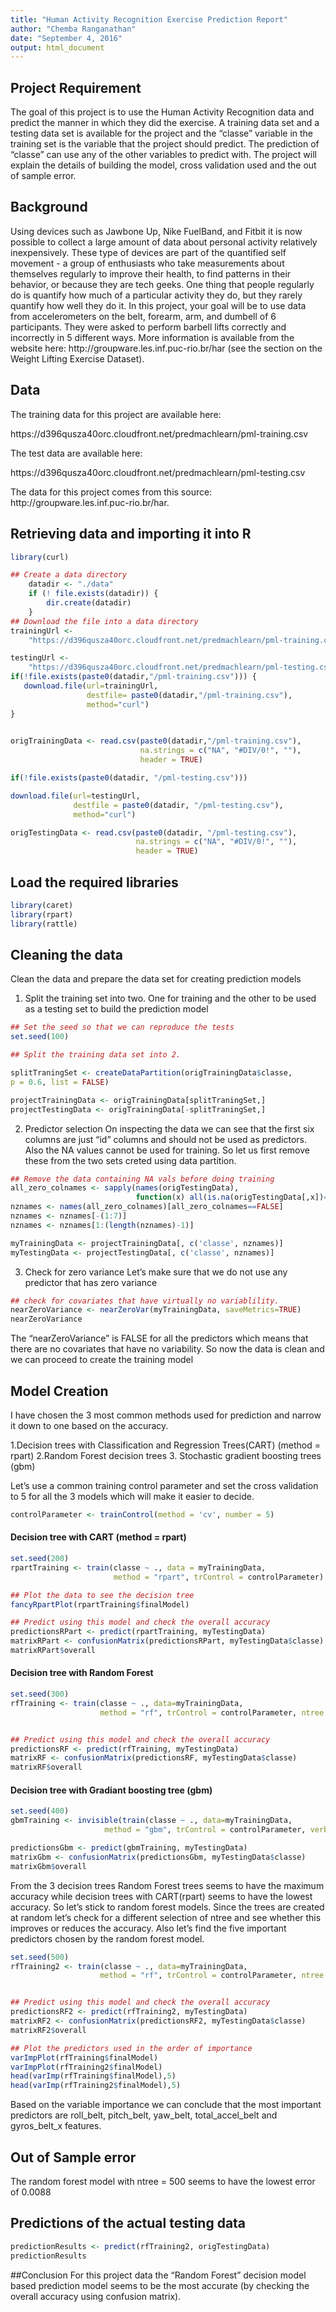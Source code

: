 ```yaml
---
title: "Human Activity Recognition Exercise Prediction Report"
author: "Chemba Ranganathan"
date: "September 4, 2016"
output: html_document
---
```


## Project Requirement
The goal of this project is to use the Human Activity Recognition data and predict the manner in which they did the exercise. A training data set and a testing data set is available for the project and the "classe" variable in the training set is the variable that the project should predict. The prediction of "classe" can  use any of the other variables to predict with. The project will explain the details of building the model, cross validation used and the out of sample error.

## Background
Using devices such as Jawbone Up, Nike FuelBand, and Fitbit it is now possible to collect a large amount of data about personal activity relatively inexpensively. These type of devices are part of the quantified self movement - a group of enthusiasts who take measurements about themselves regularly to improve their health, to find patterns in their behavior, or because they are tech geeks. One thing that people regularly do is quantify how much of a particular activity they do, but they rarely quantify how well they do it. In this project, your goal will be to use data from accelerometers on the belt, forearm, arm, and dumbell of 6 participants. They were asked to perform barbell lifts correctly and incorrectly in 5 different ways. More information is available from the website here: http://groupware.les.inf.puc-rio.br/har (see the section on the Weight Lifting Exercise Dataset).

## Data

The training data for this project are available here:

https://d396qusza40orc.cloudfront.net/predmachlearn/pml-training.csv

The test data are available here:

https://d396qusza40orc.cloudfront.net/predmachlearn/pml-testing.csv

The data for this project comes from this source: http://groupware.les.inf.puc-rio.br/har. 

## Retrieving data and importing it into R
```r

library(curl)

## Create a data directory
    datadir <- "./data"
    if (! file.exists(datadir)) {
        dir.create(datadir) 
    }
## Download the file into a data directory
trainingUrl <- 
    "https://d396qusza40orc.cloudfront.net/predmachlearn/pml-training.csv"

testingUrl <-
    "https://d396qusza40orc.cloudfront.net/predmachlearn/pml-testing.csv"
if(!file.exists(paste0(datadir,"/pml-training.csv"))) {
   download.file(url=trainingUrl, 
                 destfile= paste0(datadir,"/pml-training.csv"),
                 method="curl") 
}

 
origTrainingData <- read.csv(paste0(datadir,"/pml-training.csv"), 
                             na.strings = c("NA", "#DIV/0!", ""), 
                             header = TRUE)

if(!file.exists(paste0(datadir, "/pml-testing.csv")))

download.file(url=testingUrl, 
              destfile = paste0(datadir, "/pml-testing.csv"),
              method="curl")

origTestingData <- read.csv(paste0(datadir, "/pml-testing.csv"), 
                            na.strings = c("NA", "#DIV/0!", ""),
                            header = TRUE)
```
## Load the required libraries

```r
library(caret)
library(rpart)
library(rattle)
```

## Cleaning the data
Clean the data and prepare the data set for creating prediction models

1. Split the training set into two. One for training and the other to be used as a testing set to build the prediction model

```r
## Set the seed so that we can reproduce the tests
set.seed(100)

## Split the training data set into 2.

splitTraningSet <- createDataPartition(origTrainingData$classe,
p = 0.6, list = FALSE)

projectTrainingData <- origTrainingData[splitTraningSet,]
projectTestingData <- origTrainingData[-splitTraningSet,]

```
2. Predictor selection
On inspecting the data we can see that the first six columns are just "id" columns and should not be used as predictors. Also the NA values cannot be used for training. So let us first remove these from the two sets creted using data partition.

```r

## Remove the data containing NA vals before doing training
all_zero_colnames <- sapply(names(origTestingData), 
                            function(x) all(is.na(origTestingData[,x])==TRUE))
nznames <- names(all_zero_colnames)[all_zero_colnames==FALSE]
nznames <- nznames[-(1:7)]
nznames <- nznames[1:(length(nznames)-1)]

myTrainingData <- projectTrainingData[, c('classe', nznames)]
myTestingData <- projectTestingData[, c('classe', nznames)]

```
3. Check for zero variance
Let's make sure that we do not use any predictor that has zero variance
```r
## check for covariates that have virtually no variablility.
nearZeroVariance <- nearZeroVar(myTrainingData, saveMetrics=TRUE)
nearZeroVariance
```
The "nearZeroVariance" is FALSE for all the predictors which means that there are no covariates that have no variability. So now the data is clean and we can proceed to create the training model

## Model Creation
I have chosen the 3 most common methods used for prediction and narrow it down to one based on the accuracy.

1.Decision trees with Classification and Regression Trees(CART) (method = rpart)
2.Random Forest decision trees
3. Stochastic gradient boosting trees (gbm)

Let's use a common training control parameter and set the cross validation to 5 for all the 3 models which will make it easier to decide.
```r
controlParameter <- trainControl(method = 'cv', number = 5)
```

#### Decision tree with CART (method = rpart)
```r
set.seed(200)
rpartTraining <- train(classe ~ ., data = myTrainingData,
                       method = "rpart", trControl = controlParameter)

## Plot the data to see the decision tree
fancyRpartPlot(rpartTraining$finalModel)

## Predict using this model and check the overall accuracy
predictionsRPart <- predict(rpartTraining, myTestingData)
matrixRPart <- confusionMatrix(predictionsRPart, myTestingData$classe)
matrixRPart$overall

```

#### Decision tree with Random Forest
```r
set.seed(300)
rfTraining <- train(classe ~ ., data=myTrainingData,
                    method = "rf", trControl = controlParameter, ntree = 100)


## Predict using this model and check the overall accuracy
predictionsRF <- predict(rfTraining, myTestingData)
matrixRF <- confusionMatrix(predictionsRF, myTestingData$classe)
matrixRF$overall
```

#### Decision tree with Gradiant boosting tree (gbm)

```r
set.seed(400)
gbmTraining <- invisible(train(classe ~ ., data=myTrainingData,
                     method = "gbm", trControl = controlParameter, verbose=FALSE))

predictionsGbm <- predict(gbmTraining, myTestingData)
matrixGbm <- confusionMatrix(predictionsGbm, myTestingData$classe)
matrixGbm$overall

```

From the 3 decision trees Random Forest trees seems to have the maximum accuracy while decision trees with CART(rpart) seems to have the lowest accuracy. So let's stick to random forest models. Since the trees are created at random let's check for a different selection of ntree and see whether this improves or reduces the accuracy. Also let's find the five important predictors chosen by the random forest model.

```r
set.seed(500)
rfTraining2 <- train(classe ~ ., data=myTrainingData,
                    method = "rf", trControl = controlParameter, ntree = 500)


## Predict using this model and check the overall accuracy
predictionsRF2 <- predict(rfTraining2, myTestingData)
matrixRF2 <- confusionMatrix(predictionsRF2, myTestingData$classe)
matrixRF2$overall

## Plot the predictors used in the order of importance
varImpPlot(rfTraining$finalModel)
varImpPlot(rfTraining2$finalModel)
head(varImp(rfTraining$finalModel),5)
head(varImp(rfTraining2$finalModel),5)

```
Based on the variable importance we can conclude that the most important predictors are roll_belt, pitch_belt, yaw_belt, total_accel_belt and gyros_belt_x features.

## Out of Sample error
The random forest model with ntree = 500 seems to have the lowest error of 0.0088 

## Predictions of the actual testing data
```r
predictionResults <- predict(rfTraining2, origTestingData)
predictionResults
```

##Conclusion
For this project data the "Random Forest" decision model based prediction model seems to be the most accurate (by checking the overall accuracy using confusion matrix).


